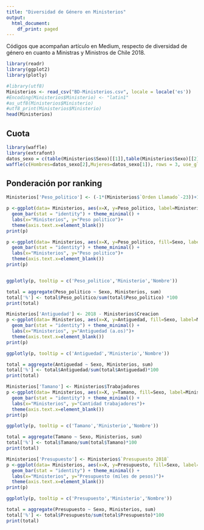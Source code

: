 ```yaml
---
title: "Diversidad de Género en Ministerios"
output:
  html_document:
    df_print: paged
---
```


Códigos que acompañan artículo en Medium, respecto de diversidad de género en cuanto a Ministras y Ministros de Chile 2018. 

```r
library(readr)
library(ggplot2)
library(plotly)

#library(utf8)
Ministerios <- read_csv("BD-Ministerios.csv", locale = locale('es'))
#Encoding(Ministerios$Ministerio) <- "latin1"
#as_utf8(Ministerios$Ministerio)
#utf8_print(Ministerios$Ministerio)
head(Ministerios)
```
## Cuota
```r
library(waffle)
library(extrafont)
datos_sexo = c(table(Ministerios$Sexo)[[1]],table(Ministerios$Sexo)[[2]])
waffle(c(Hombres=datos_sexo[2],Mujeres=datos_sexo[1]), rows = 3, use_glyph = "child", glyph_size = 10,)
```



## Ponderación por ranking
```r
Ministerios['Peso_politico'] <- (-1*(Ministerios$`Orden Llamado`-23))+1

p <-ggplot(data= Ministerios, aes(x=X, y=Peso_politico, label=Ministerio, text=Nombre)) +
  geom_bar(stat = "identity") + theme_minimal() +
  labs(x="Ministerios", y="Peso politico")+
  theme(axis.text.x=element_blank())
print(p)

p <-ggplot(data= Ministerios, aes(x=X, y=Peso_politico, fill=Sexo, label=Ministerio, text=Nombre)) +
  geom_bar(stat = "identity") + theme_minimal() +
  labs(x="Ministerios", y="Peso politico")+
  theme(axis.text.x=element_blank())
print(p)


ggplotly(p, tooltip = c('Peso_politico','Ministerio','Nombre'))

total = aggregate(Peso_politico ~ Sexo, Ministerios, sum)
total['%'] <- total$Peso_politico/sum(total$Peso_politico) *100
print(total)


```



```r
Ministerios['Antiguedad'] <- 2018 - Ministerios$Creacion
p <-ggplot(data= Ministerios, aes(x=X, y=Antiguedad, fill=Sexo, label=Ministerio, text=Nombre)) +
  geom_bar(stat = "identity") + theme_minimal() +
  labs(x="Ministerios", y="Antiguedad (a.os)")+
  theme(axis.text.x=element_blank())
print(p)

ggplotly(p, tooltip = c('Antiguedad','Ministerio','Nombre'))

total = aggregate(Antiguedad ~ Sexo, Ministerios, sum)
total['%'] <- total$Antiguedad/sum(total$Antiguedad)*100
print(total)
```
```r
Ministerios['Tamano'] <- Ministerios$Trabajadores 
p <-ggplot(data= Ministerios, aes(x=X, y=Tamano, fill=Sexo, label=Ministerio, text=Nombre)) +
  geom_bar(stat = "identity") + theme_minimal() +
  labs(x="Ministerios", y="Cantidad trabajadores")+
  theme(axis.text.x=element_blank())
print(p)

ggplotly(p, tooltip = c('Tamano','Ministerio','Nombre'))

total = aggregate(Tamano ~ Sexo, Ministerios, sum)
total['%'] <- total$Tamano/sum(total$Tamano)*100
print(total)
```


```r
Ministerios['Presupuesto'] <- Ministerios$`Presupuesto 2018`
p <-ggplot(data= Ministerios, aes(x=X, y=Presupuesto, fill=Sexo, label=Ministerio, text=Nombre)) +
  geom_bar(stat = "identity") + theme_minimal() +
  labs(x="Ministerios", y="Presupuesto (miles de pesos)")+
  theme(axis.text.x=element_blank())
print(p)

ggplotly(p, tooltip = c('Presupuesto','Ministerio','Nombre'))

total = aggregate(Presupuesto ~ Sexo, Ministerios, sum)
total['%'] <- total$Presupuesto/sum(total$Presupuesto)*100
print(total)
```